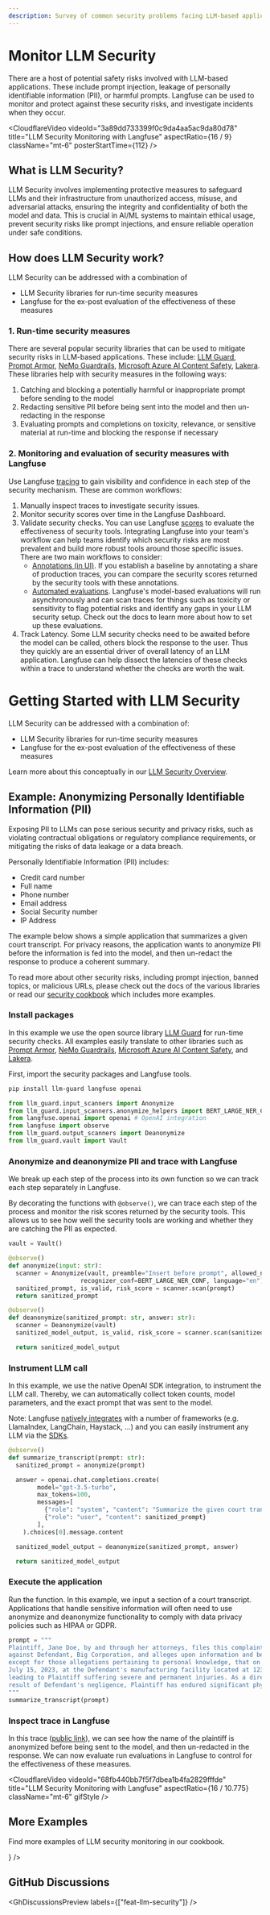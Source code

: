 ```yaml
---
description: Survey of common security problems facing LLM-based applications and how to use Langfuse to trace, prevent, and evaluate LLM safety risks.
---
```


# Monitor LLM Security

There are a host of potential safety risks involved with LLM-based applications. These include prompt injection, leakage of personally identifiable information (PII), or harmful prompts. Langfuse can be used to monitor and protect against these security risks, and investigate incidents when they occur.

<CloudflareVideo
  videoId="3a89dd733399f0c9da4aa5ac9da80d78"
  title="LLM Security Monitoring with Langfuse"
  aspectRatio={16 / 9}
  className="mt-6"
  posterStartTime={112}
/>

## What is LLM Security?

LLM Security involves implementing protective measures to safeguard LLMs and their infrastructure from unauthorized access, misuse, and adversarial attacks, ensuring the integrity and confidentiality of both the model and data. This is crucial in AI/ML systems to maintain ethical usage, prevent security risks like prompt injections, and ensure reliable operation under safe conditions.

## How does LLM Security work?

<Callout type="info">

LLM Security can be addressed with a combination of

- LLM Security libraries for run-time security measures
- Langfuse for the ex-post evaluation of the effectiveness of these measures

</Callout>

### 1. Run-time security measures

There are several popular security libraries that can be used to mitigate security risks in LLM-based applications. These include: [LLM Guard](https://llm-guard.com), [Prompt Armor](https://promptarmor.com), [NeMo Guardrails](https://github.com/NVIDIA/NeMo-Guardrails), [Microsoft Azure AI Content Safety](https://azure.microsoft.com/en-us/products/ai-services/ai-content-safety), [Lakera](https://www.lakera.ai). These libraries help with security measures in the following ways:

1. Catching and blocking a potentially harmful or inappropriate prompt before sending to the model
2. Redacting sensitive PII before being sent into the model and then un-redacting in the response
3. Evaluating prompts and completions on toxicity, relevance, or sensitive material at run-time and blocking the response if necessary

### 2. Monitoring and evaluation of security measures with Langfuse

Use Langfuse [tracing](/docs/tracing) to gain visibility and confidence in each step of the security mechanism. These are common workflows:

1. Manually inspect traces to investigate security issues.
2. Monitor security scores over time in the Langfuse Dashboard.
3. Validate security checks. You can use Langfuse [scores](/docs/scores) to evaluate the effectiveness of security tools. Integrating Langfuse into your team's workflow can help teams identify which security risks are most prevalent and build more robust tools around those specific issues. There are two main workflows to consider:
   - [Annotations (in UI)](/docs/scores/annotation). If you establish a baseline by annotating a share of production traces, you can compare the security scores returned by the security tools with these annotations.
   - [Automated evaluations](/docs/scores/model-based-evals). Langfuse's model-based evaluations will run asynchronously and can scan traces for things such as toxicity or sensitivity to flag potential risks and identify any gaps in your LLM security setup. Check out the docs to learn more about how to set up these evaluations.
4. Track Latency. Some LLM security checks need to be awaited before the model can be called, others block the response to the user. Thus they quickly are an essential driver of overall latency of an LLM application. Langfuse can help dissect the latencies of these checks within a trace to understand whether the checks are worth the wait.

# Getting Started with LLM Security

LLM Security can be addressed with a combination of:

- LLM Security libraries for run-time security measures
- Langfuse for the ex-post evaluation of the effectiveness of these measures

Learn more about this conceptually in our [LLM Security Overview](/docs/security/overview).

## Example: Anonymizing Personally Identifiable Information (PII)

Exposing PII to LLMs can pose serious security and privacy risks, such as violating contractual obligations or regulatory compliance requirements, or mitigating the risks of data leakage or a data breach.

Personally Identifiable Information (PII) includes:

- Credit card number
- Full name
- Phone number
- Email address
- Social Security number
- IP Address

The example below shows a simple application that summarizes a given court transcript. For privacy reasons, the application wants to anonymize PII before the information is fed into the model, and then un-redact the response to produce a coherent summary.

To read more about other security risks, including prompt injection, banned topics, or malicious URLs, please check out the docs of the various libraries or read our [security cookbook](/docs/security/example-python) which includes more examples.

<Steps>

### Install packages

In this example we use the open source library [LLM Guard](https://llm-guard.com/) for run-time security checks. All examples easily translate to other libraries such as [Prompt Armor](https://promptarmor.com), [NeMo Guardrails](https://github.com/NVIDIA/NeMo-Guardrails), [Microsoft Azure AI Content Safety](https://azure.microsoft.com/en-us/products/ai-services/ai-content-safety), and [Lakera](https://www.lakera.ai).

First, import the security packages and Langfuse tools.

```bash
pip install llm-guard langfuse openai
```

```python
from llm_guard.input_scanners import Anonymize
from llm_guard.input_scanners.anonymize_helpers import BERT_LARGE_NER_CONF
from langfuse.openai import openai # OpenAI integration
from langfuse import observe
from llm_guard.output_scanners import Deanonymize
from llm_guard.vault import Vault
```

### Anonymize and deanonymize PII and trace with Langfuse

We break up each step of the process into its own function so we can track each step separately in Langfuse.

By decorating the functions with `@observe()`, we can trace each step of the process and monitor the risk scores returned by the security tools. This allows us to see how well the security tools are working and whether they are catching the PII as expected.

```python
vault = Vault()

@observe()
def anonymize(input: str):
  scanner = Anonymize(vault, preamble="Insert before prompt", allowed_names=["John Doe"], hidden_names=["Test LLC"],
                    recognizer_conf=BERT_LARGE_NER_CONF, language="en")
  sanitized_prompt, is_valid, risk_score = scanner.scan(prompt)
  return sanitized_prompt

@observe()
def deanonymize(sanitized_prompt: str, answer: str):
  scanner = Deanonymize(vault)
  sanitized_model_output, is_valid, risk_score = scanner.scan(sanitized_prompt, answer)

  return sanitized_model_output
```

### Instrument LLM call

In this example, we use the native OpenAI SDK integration, to instrument the LLM call. Thereby, we can automatically collect token counts, model parameters, and the exact prompt that was sent to the model.

Note: Langfuse [natively integrates](/integrations) with a number of frameworks (e.g. LlamaIndex, LangChain, Haystack, ...) and you can easily instrument any LLM via the [SDKs](/docs/sdk).

```python
@observe()
def summarize_transcript(prompt: str):
  sanitized_prompt = anonymize(prompt)

  answer = openai.chat.completions.create(
        model="gpt-3.5-turbo",
        max_tokens=100,
        messages=[
          {"role": "system", "content": "Summarize the given court transcript."},
          {"role": "user", "content": sanitized_prompt}
        ],
    ).choices[0].message.content

  sanitized_model_output = deanonymize(sanitized_prompt, answer)

  return sanitized_model_output
```

### Execute the application

Run the function. In this example, we input a section of a court transcript. Applications that handle sensitive information will often need to use anonymize and deanonymize functionality to comply with data privacy policies such as HIPAA or GDPR.

```python
prompt = """
Plaintiff, Jane Doe, by and through her attorneys, files this complaint
against Defendant, Big Corporation, and alleges upon information and belief,
except for those allegations pertaining to personal knowledge, that on or about
July 15, 2023, at the Defendant's manufacturing facility located at 123 Industrial Way, Springfield, Illinois, Defendant negligently failed to maintain safe working conditions,
leading to Plaintiff suffering severe and permanent injuries. As a direct and proximate
result of Defendant's negligence, Plaintiff has endured significant physical pain, emotional distress, and financial hardship due to medical expenses and loss of income. Plaintiff seeks compensatory damages, punitive damages, and any other relief the Court deems just and proper.
"""
summarize_transcript(prompt)
```

### Inspect trace in Langfuse

In this trace ([public link](https://cloud.langfuse.com/project/cloramnkj0002jz088vzn1ja4/traces/43213866-3038-4706-ae3a-d39e9df459a2)), we can see how the name of the plaintiff is anonymized before being sent to the model, and then un-redacted in the response. We can now evaluate run evaluations in Langfuse to control for the effectiveness of these measures.

<CloudflareVideo
  videoId="68fb440bb7f5f7dbea1b4fa2829fffde"
  title="LLM Security Monitoring with Langfuse"
  aspectRatio={16 / 10.775}
  className="mt-6"
  gifStyle
/>

</Steps>

## More Examples

Find more examples of LLM security monitoring in our cookbook.


<Cards num={3}>
  <Card
    title="Cookbook: Observing LLM Security"
    href="/docs/security/example-python"
    icon={<FileCode />}
  />
</Cards>


## GitHub Discussions


<GhDiscussionsPreview labels={["feat-llm-security"]} />
